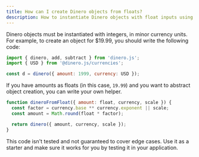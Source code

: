 ```yaml
---
title: How can I create Dinero objects from floats?
description: How to instantiate Dinero objects with float inputs using your own factory.
---
```


Dinero objects must be instantiated with integers, in minor currency units. For example, to create an object for $19.99, you should write the following code:

```js
import { dinero, add, subtract } from 'dinero.js';
import { USD } from '@dinero.js/currencies';

const d = dinero({ amount: 1999, currency: USD });
```

If you have amounts as floats (in this case, `19.99`) and you want to abstract object creation, you can write your own helper.

```js
function dineroFromFloat({ amount: float, currency, scale }) {
  const factor = currency.base ** currency.exponent || scale;
  const amount = Math.round(float * factor);

  return dinero({ amount, currency, scale });
}
```

This code isn't tested and not guaranteed to cover edge cases. Use it as a starter and make sure it works for you by testing it in your application.
